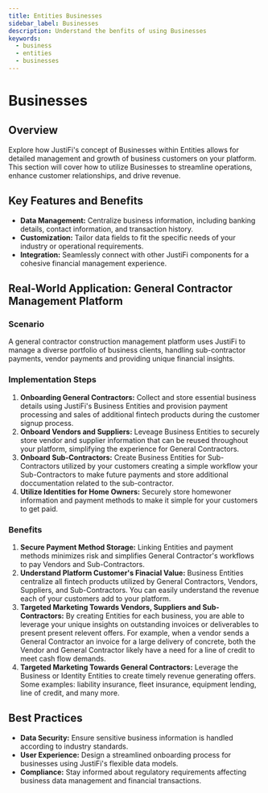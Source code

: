 ```yaml
---
title: Entities Businesses
sidebar_label: Businesses
description: Understand the benfits of using Businesses
keywords:
  - business
  - entities
  - businesses
---
```


# Businesses

## Overview

Explore how JustiFi's concept of Businesses within Entities allows for detailed management and
growth of business customers on your platform. This section will cover how to utilize Businesses
to streamline operations, enhance customer relationships, and drive revenue.

## Key Features and Benefits

- **Data Management:** Centralize business information, including banking details, contact
  information, and transaction history.
- **Customization:** Tailor data fields to fit the specific needs of your industry or operational
  requirements.
- **Integration:** Seamlessly connect with other JustiFi components for a cohesive financial
  management experience.

## Real-World Application: General Contractor Management Platform

### Scenario

A general contractor construction management platform uses JustiFi to manage a diverse portfolio of business
clients, handling sub-contractor payments, vendor payments and providing unique financial insights.

### Implementation Steps

1. **Onboarding General Contractors:** Collect and store essential business details using JustiFi's
   Business Entities and provision payment processing and sales of additional fintech products
   during the customer signup process.
2. **Onboard Vendors and Suppliers:** Leveage Business Entities to securely store vendor and supplier
   information that can be reused throughout your platform, simplifying the experience for
   General Contractors.
3. **Onboard Sub-Contractors:** Create Business Entities for Sub-Contractors utilized by your
   customers creating a simple workflow your Sub-Contractors to make future payments and store
   additional doccumentation related to the sub-contractor.
4. **Utilize Identities for Home Owners:** Securely store homewoner information and payment methods
   to make it simple for your customers to get paid.

### Benefits

1. **Secure Payment Method Storage:** Linking Entities and payment methods minimizes risk
   and simplifies General Contractor's workflows to pay Vendors and Sub-Contractors.
2. **Understand Platform Customer's Finacial Value:** Business Entities centralize all fintech
   products utilized by General Contractors, Vendors, Suppliers, and Sub-Contractors. You can
   easily understand the revenue each of your customers add to your platform.
3. **Targeted Marketing Towards Vendors, Suppliers and Sub-Contractors:** By creating Entities for each
   business, you are able to leverage your unique insights on outstanding invoices
   or deliverables to present present relevent offers. For example, when a vendor sends a
   General Contractor an invoice for a large delivery of concrete, both the Vendor and
   General Contractor likely have a need for a line of credit to meet cash flow demands.
4. **Targeted Marketing Towards General Contractors:** Leverage the Business or Identity Entities
   to create timely revenue generating offers. Some examples: liability insurance, fleet insurance,
   equipment lending, line of credit, and many more.

## Best Practices

- **Data Security:** Ensure sensitive business information is handled according to industry
  standards.
- **User Experience:** Design a streamlined onboarding process for businesses using JustiFi's
  flexible data models.
- **Compliance:** Stay informed about regulatory requirements affecting business data management
  and financial transactions.
